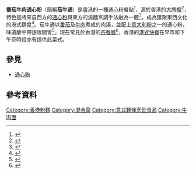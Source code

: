 {{Infobox prepared food
| name             = 番茄牛肉通心粉
| image            = Beef and Macaroni in Tomato Soup at Kowloon Cafe, New Gate, Beijing (20200604153834).jpg
| caption          = 
| alternate_name   = 茄牛通
| country          = [[香港|香港]]
| course           = 
| type             = 主菜
| served           = 熱
| main_ingredient  = [[番茄|番茄]]、[[牛肉|牛肉]]及[[通心粉|通心粉]]
| variations       = 
| other            = 
}}
'''番茄牛肉通心粉'''（簡稱'''茄牛通'''）是[[香港|香港]]的一種[[通心粉|通心粉]]餐點<ref name="hk01-2017-11-29">{{cite news |title=番茄通粉湯底健康清新　牛肉如何做到嫩滑不韌？ |url=https://www.hk01.com/%E9%A3%B2%E9%A3%9F/137249/%E8%8C%84%E7%89%9B%E9%80%9A%E9%A3%9F%E8%AD%9C-%E7%95%AA%E8%8C%84%E9%80%9A%E7%B2%89%E6%B9%AF%E5%BA%95%E5%81%A5%E5%BA%B7%E6%B8%85%E6%96%B0-%E7%89%9B%E8%82%89%E5%A6%82%E4%BD%95%E5%81%9A%E5%88%B0%E5%AB%A9%E6%BB%91%E4%B8%8D%E9%9F%8C |accessdate=2019-06-16 |work=香港01 |date=2017-11-29 |archive-date=2019-06-16 |archive-url=https://web.archive.org/web/20190616114719/https://www.hk01.com/%E9%A3%B2%E9%A3%9F/137249/%E8%8C%84%E7%89%9B%E9%80%9A%E9%A3%9F%E8%AD%9C-%E7%95%AA%E8%8C%84%E9%80%9A%E7%B2%89%E6%B9%AF%E5%BA%95%E5%81%A5%E5%BA%B7%E6%B8%85%E6%96%B0-%E7%89%9B%E8%82%89%E5%A6%82%E4%BD%95%E5%81%9A%E5%88%B0%E5%AB%A9%E6%BB%91%E4%B8%8D%E9%9F%8C |dead-url=no }}</ref>，源於香港的[[大牌檔|大牌檔]]<ref name="蕃茄牛肉麵達人">{{cite news |title=勝香園 蕃茄牛肉麵達人 |url=http://www.etnet.com.hk/mobile/tc/lifestyle/archive/taodongfood/27659 |accessdate=2021-06-01 |work=香港經濟日報 |date=2014-09-24 |archive-date=2019-06-16 |archive-url=https://web.archive.org/web/20190616114933/https://www.gotrip.hk/378405/foods/%e8%a8%98%e8%80%85%e8%a9%a6%e9%a3%9f-top-7-%e7%95%aa%e8%8c%84%e7%89%9b%e8%82%89%e9%80%9a%e7%b2%89/ |dead-url=no }}</ref>，特色是將來自西方的[[通心粉|通心粉]]與東方的湯麵烹調手法融為一體<ref name="意大利人試食港式意粉">{{cite news |title=居港10年意大利人試食港式意粉 見到叉燒湯意粉嚇親 「係我嘅敵人！」 |url=https://hk.appledaily.com/ETW/20200728/W54GENG4IXXTFMAMO542QSIZD4/ |accessdate=2021-06-01 |work=蘋果日報 |date=2021-07-28 |archive-url=https://web.archive.org/web/20210605105019/https://hk.appledaily.com/ETW/20200728/W54GENG4IXXTFMAMO542QSIZD4/ |archive-date=2021-06-05 |dead-url=yes }}</ref>，成為匯聚東西文化的港式麵食<ref name="為何出現湯意粉">{{cite news |title=茶餐廳為何出現湯意粉？茶記9大受外國影響美食 |url=https://www.hk01.com/%E9%A3%9F%E7%8E%A9%E8%B2%B7/565534/%E8%8C%B6%E9%A4%90%E5%BB%B3%E7%82%BA%E4%BD%95%E5%87%BA%E7%8F%BE%E6%B9%AF%E6%84%8F%E7%B2%89-%E8%8C%B6%E8%A8%989%E5%A4%A7%E5%8F%97%E5%A4%96%E5%9C%8B%E5%BD%B1%E9%9F%BF%E7%BE%8E%E9%A3%9F-%E9%82%A3%E4%BA%9B%E6%9C%AC%E5%9C%9F%E5%91%B3-12 |accessdate=2021-06-01 |work=香港01 |date=2021-01-24 |archive-url=https://web.archive.org/web/20210603153547/https://www.hk01.com/%E9%A3%9F%E7%8E%A9%E8%B2%B7/565534/%E8%8C%B6%E9%A4%90%E5%BB%B3%E7%82%BA%E4%BD%95%E5%87%BA%E7%8F%BE%E6%B9%AF%E6%84%8F%E7%B2%89-%E8%8C%B6%E8%A8%989%E5%A4%A7%E5%8F%97%E5%A4%96%E5%9C%8B%E5%BD%B1%E9%9F%BF%E7%BE%8E%E9%A3%9F-%E9%82%A3%E4%BA%9B%E6%9C%AC%E5%9C%9F%E5%91%B3-12 |archive-date=2021-06-03 |dead-url=no }}</ref>。茄牛通以[[番茄|番茄]]及[[牛肉|牛肉]]煮成的肉湯，並配上[[意大利粉|意大利粉]]之一的通心粉，味道酸中帶甜很開胃<ref name="udn-2018-01-31">{{cite news |title=香港好厲害的路邊攤 奶油脆脆＆番茄通粉必點！ |url=https://udn.com/news/story/7173/2950539 |accessdate=2019-06-16 |work=聯合新聞網 |date=2018-01-31 |archive-date=2019-06-16 |archive-url=https://web.archive.org/web/20190616115245/https://udn.com/news/story/7173/2950539 |dead-url=no }}</ref>。現在常見於香港的[[茶餐廳|茶餐廳]]<ref name="GOtrip-2017">{{cite news |title=記者試食 Top 7 番茄牛肉通粉！華嫂冰室茄牛通湯底足料 中環勝香園啖啖茄肉 |url=https://www.gotrip.hk/378405/foods/%E8%A8%98%E8%80%85%E8%A9%A6%E9%A3%9F-top-7-%E7%95%AA%E8%8C%84%E7%89%9B%E8%82%89%E9%80%9A%E7%B2%89/ |accessdate=2019-06-16 |work=GOtrip |date=2017-11-02 |archive-date=2019-06-16 |archive-url=https://web.archive.org/web/20190616114933/https://www.gotrip.hk/378405/foods/%e8%a8%98%e8%80%85%e8%a9%a6%e9%a3%9f-top-7-%e7%95%aa%e8%8c%84%e7%89%9b%e8%82%89%e9%80%9a%e7%b2%89/ |dead-url=no }}</ref>，香港的[[港式快餐|港式快餐]]在早市和下午茶時段亦有提供此菜式。

== 參見 ==
*[[通心粉|通心粉]]

== 參考資料 ==
{{reflist|2}}

{{food-stub}}
[[Category:香港粉麵|Category:香港粉麵]]
[[Category:混合菜|Category:混合菜]]
[[Category:意式麵條烹飪食品|Category:意式麵條烹飪食品]]
[[Category:牛肉面|Category:牛肉面]]